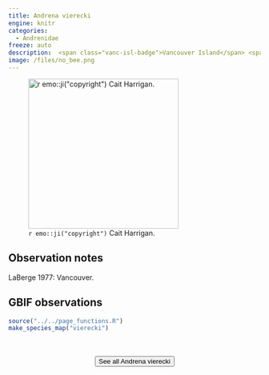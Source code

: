 ```yaml
---
title: Andrena vierecki
engine: knitr
categories:
  - Andrenidae
freeze: auto
description:  <span class="vanc-isl-badge">Vancouver Island</span> <span class="lower-mainland-badge">Lower Mainland</span>
image: /files/no_bee.png
---
```

![`r emo::ji("copyright")` Cait Harrigan.](/files/no_bee.png){height=300}

## Observation notes  
LaBerge 1977: <span class="hl-place-name">Vancouver</span>.

## GBIF observations  


```r
source("../../page_functions.R")
make_species_map("vierecki")
```
<br><br>
<center>


<a href="NA"><button type="button" class="btn btn-secondary">See all Andrena vierecki <i class="fa-solid fa-arrow-up-right-from-square"></i> </button></a>
</center>
